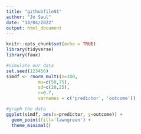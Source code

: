 ```yaml
---
title: "githubfile01"
author: "Jo Saul"
date: "14/04/2022"
output: html_document
---
```


```r
knitr::opts_chunk$set(echo = TRUE)
library(tidyverse)
library(faux)
```


```r
#simulate our data
set.seed(123456)
simdf <- rnorm_multi(n=100,
            mu=c(50,75),
            sd=c(20,25),
            r=0.7,
            varnames = c('predictor', 'outcome'))

```

```r
#graph the data
ggplot(simdf, aes(x=predictor, y=outcome)) +
  geom_point(fill='lawngreen') +
  theme_minimal()
```


